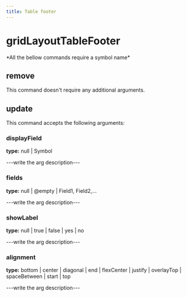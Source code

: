 ```yaml
---
title: Table footer
---
```


# gridLayoutTableFooter


  <Callout type="error" emoji="">
   *All the bellow commands require a symbol name*
  </Callout>

## remove

This command doesn't require any additional arguments.


## update

This command accepts the following arguments:

### displayField
**type:** null | Symbol

---write the arg description---

### fields
**type:** null | @empty | Field1, Field2,...

---write the arg description---

### showLabel
**type:** null | true | false | yes | no

---write the arg description---

### alignment
**type:** bottom | center | diagonal | end | flexCenter | justify | overlayTop | spaceBetween | start | top

---write the arg description---



